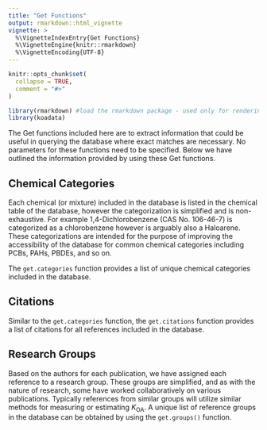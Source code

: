 ```yaml
---
title: "Get Functions"
output: rmarkdown::html_vignette
vignette: >
  %\VignetteIndexEntry{Get Functions}
  %\VignetteEngine{knitr::rmarkdown}
  %\VignetteEncoding{UTF-8}
---
```


```r
knitr::opts_chunk$set(
  collapse = TRUE,
  comment = "#>"
)

library(rmarkdown) #load the rmarkdown package - used only for rendering images and tables in this document
library(koadata) 
```

The Get functions included here are to extract information that could be useful in querying the database where exact matches are necessary. No parameters for these functions need to be specified. Below we have outlined the information provided by using these Get  functions.

## Chemical Categories

Each chemical (or mixture) included in the database is listed in the chemical table of the database, however the categorization is simplified and is non-exhaustive. For example 1,4-Dichlorobenzene (CAS No. 106-46-7) is categorized as a chlorobenzene however is arguably also a Haloarene. These categorizations are intended for the purpose of improving the accessibility of the database for common chemical categories including PCBs, PAHs, PBDEs, and so on.

The `get.categories` function provides a list of unique chemical categories included in the database.

## Citations

Similar to the `get.categories` function, the `get.citations` function provides a list of citations for all references included in the database. 

## Research Groups

Based on the authors for each publication, we have assigned each reference to a research group. These groups are simplified, and as with the nature of research, some have worked collaboratively on various publications. Typically references from similar groups will utilize similar methods for measuring or estimating *K*~OA~. A unique list of reference groups in the database can be obtained by using the `get.groups()` function.

